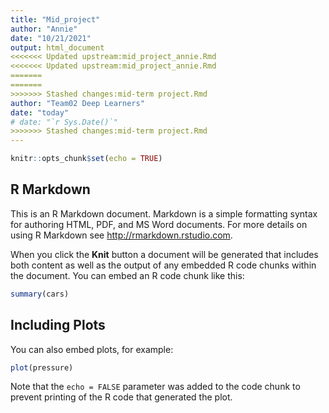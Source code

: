 ```yaml
---
title: "Mid_project"
author: "Annie"
date: "10/21/2021"
output: html_document
<<<<<<< Updated upstream:mid_project_annie.Rmd
<<<<<<< Updated upstream:mid_project_annie.Rmd
=======
=======
>>>>>>> Stashed changes:mid-term project.Rmd
author: "Team02 Deep Learners"
date: "today"
# date: "`r Sys.Date()`"
>>>>>>> Stashed changes:mid-term project.Rmd
---
```


```r
knitr::opts_chunk$set(echo = TRUE)
```

## R Markdown

This is an R Markdown document. Markdown is a simple formatting syntax for authoring HTML, PDF, and MS Word documents. For more details on using R Markdown see <http://rmarkdown.rstudio.com>.

When you click the **Knit** button a document will be generated that includes both content as well as the output of any embedded R code chunks within the document. You can embed an R code chunk like this:

```r
summary(cars)
```

## Including Plots

You can also embed plots, for example:

```r
plot(pressure)
```

Note that the `echo = FALSE` parameter was added to the code chunk to prevent printing of the R code that generated the plot.
